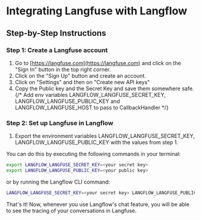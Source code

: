
# Integrating Langfuse with Langflow

## Step-by-Step Instructions

### Step 1: Create a Langfuse account

1. Go to [https://langfuse.com](https://langfuse.com) and click on the "Sign In" button in the top right corner.
2. Click on the "Sign Up" button and create an account.
3. Click on "Settings" and then on "Create new API keys"
4. Copy the Public key and the Secret Key and save them somewhere safe.
   {/* Add env variables LANGFLOW_LANGFUSE_SECRET_KEY, LANGFLOW_LANGFUSE_PUBLIC_KEY and LANGFLOW_LANGFUSE_HOST to pass to CallbackHandler */}

### Step 2: Set up Langfuse in Langflow

1. Export the environment variables LANGFLOW_LANGFUSE_SECRET_KEY, LANGFLOW_LANGFUSE_PUBLIC_KEY with the values from step 1.

You can do this by executing the following commands in your terminal:

```bash
export LANGFLOW_LANGFUSE_SECRET_KEY=<your secret key>
export LANGFLOW_LANGFUSE_PUBLIC_KEY=<your public key>
```

or by running the Langflow CLI command:

```bash
LANGFLOW_LANGFUSE_SECRET_KEY=<your secret key> LANGFLOW_LANGFUSE_PUBLIC_KEY=<your public key> langflow
```

That's it! Now, whenever you use Langflow's chat feature, you will be able to see the tracing of your conversations in Langfuse.
